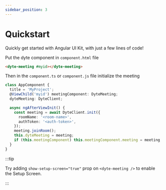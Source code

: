 ```yaml
---
sidebar_position: 3
---
```


# Quickstart

Quickly get started with Angular UI Kit, with just a few lines of code!

Put the dyte component in `component.html` file

```html
<dyte-meeting #myid></dyte-meeting>
```

Then in the `component.ts` or `component.js` file initialize the meeting

```ts
class AppComponent {
  title = 'MyProject';
  @ViewChild('myid') meetingComponent: DyteMeeting;
  dyteMeeting: DyteClient;

  async ngAfterViewInit() {
    const meeting = await DyteClient.init({
      roomName: '<room-name>',
      authToken: '<auth-token>',
    });
    meeting.joinRoom();
    this.dyteMeeting = meeting;
    if (this.meetingComponent) this.meetingComponent.meeting = meeting;
  }
}
```

:::tip

Try adding `show-setup-screen="true"` prop on `<dyte-meeting />` to enable the Setup Screen.

:::

<head>
  <title>Quickstart - Angular UI Kit | Dyte</title>
</head>
